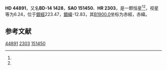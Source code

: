 {{Starbox begin
| name = HD 44891
}}
{{Starbox observe
| epoch = [[J2000.0|J2000.0]]
| constell = {{星座名待查}}<ref name=SIMBAD>{{cite web
 | url=http://simbad.u-strasbg.fr/simbad/sim-id?Ident=HR+2303
 | title =Pulsating variable Star
 | publisher=Centre de Données astronomiques de Strasbourg
 | work=SIMBAD
 | accessdate=2012-07-13}}</ref><ref name=DATA>{{cite web
 | url=http://vizier.u-strasbg.fr/viz-bin/VizieR-5?-out.add=.&-source=5050&-corr=PK=HR&-out.max=9999&HR=2303
 | title=VizieR Detailed Page
 | accessdate=2012-07-13
 | archive-date=2016-03-05
 | archive-url=https://web.archive.org/web/20160305001852/http://vizier.u-strasbg.fr/viz-bin/VizieR-5?-out.add=.&-source=5050&-corr=PK=HR&-out.max=9999&HR=2303
 | dead-url=no
 }}</ref>
| 星官 = 
| ra = {{RA|6|23|46}}<ref name=SIMBAD /><ref name=DATA />
| dec = {{DEC|-15|4|18}}<ref name=SIMBAD /><ref name=DATA />
| appmag_v = 6.24<ref name=SIMBAD /><ref name=DATA />
}}
{{Starbox character
| class = K2<ref name=SIMBAD /><ref name=DATA />
| b-v = 1.53<ref name=SIMBAD /><ref name=DATA />
| u-b = <ref name=SIMBAD /><ref name=DATA />
| r-i = <ref name=SIMBAD /><ref name=DATA />
| variable = 
}}
{{Starbox astrometry
| radial_v = 
| prop_mo_ra = 37
| parallax = 
| p_error = 
}}
{{Starbox catalog
| names =BD-14 1428，[[SAO星表|SAO]] 151450，[[HD星表|HD]] 44891，[[HR星表|HR]] 2303}}
{{Starbox reference |Simbad=HR+2303}}
{{Starbox end}}

'''HD 44891'''，又名'''BD-14 1428'''，'''SAO 151450'''、'''HR 2303'''，是一颗恒星<ref name=SIMBAD /><ref name=DATA />，视星等为6.24，位于[[銀道座標系|銀經]]223.47，[[銀道座標系|銀緯]]-12.83，其[[B1900.0|B1900.0]]坐标为赤經{{RA|6|19|14.5}}，赤緯{{DEC|-15|-12.83|9}}。

== 参考文献 ==
{{reflist}}

{{star-stub}}

[[Category:HD和HDE天體|44891]]
[[Category:HR天體|2303]]
[[Category:SAO天體|151450]]